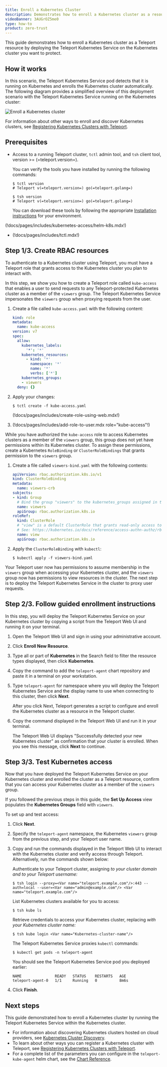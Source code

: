 ```yaml
---
title: Enroll a Kubernetes Cluster
description: Demonstrates how to enroll a Kubernetes cluster as a resource protected by Teleport.
videoBanner: 3AUGrOZ5me0
type: how-to
product: zero-trust
---
```


This guide demonstrates how to enroll a Kubernetes cluster as a Teleport
resource by deploying the Teleport Kubernetes Service on the Kubernetes cluster
you want to protect. 

## How it works

In this scenario, the Teleport Kubernetes Service pod detects that it is running
on Kubernetes and enrolls the Kubernetes cluster automatically. The following
diagram provides a simplified overview of this deployment scenario with the
Teleport Kubernetes Service running on the Kubernetes cluster:

![Enroll a Kubernetes cluster](../../../img/k8s/enroll-kubernetes.png)

For information about other ways to enroll and discover Kubernetes clusters, see
[Registering Kubernetes Clusters with Teleport](register-clusters/register-clusters.mdx).

## Prerequisites

- Access to a running Teleport cluster, `tctl` admin tool, and `tsh` client tool, 
  version >= (=teleport.version=). 

  You can verify the tools you have installed by running the following commands:

  ```code
  $ tctl version
  # Teleport v(=teleport.version=) go(=teleport.golang=)

  $ tsh version
  # Teleport v(=teleport.version=) go(=teleport.golang=)
  ```
  
  You can download these tools by following the appropriate [Installation 
  instructions](../../installation/linux.mdx) for your environment.

(!docs/pages/includes/kubernetes-access/helm-k8s.mdx!)

- (!docs/pages/includes/tctl.mdx!)

## Step 1/3. Create RBAC resources

To authenticate to a Kubernetes cluster using Teleport, you must have a Teleport
role that grants access to the Kubernetes cluster you plan to interact with.

In this step, we show you how to create a Teleport role called `kube-access`
that enables a user to send requests to any Teleport-protected Kubernetes
cluster as a member of the `viewers` group. The Teleport Kubernetes Service
impersonates the `viewers` group when proxying requests from the user.

1. Create a file called `kube-access.yaml` with the following content:
   
   ```yaml
   kind: role
   metadata:
     name: kube-access
   version: v7
   spec:
     allow:
       kubernetes_labels:
         '*': '*'
       kubernetes_resources:
         - kind: '*'
           namespace: '*'
           name: '*'
           verbs: ['*']
       kubernetes_groups:
       - viewers
     deny: {}
   ```
   
1. Apply your changes:

   ```code
   $ tctl create -f kube-access.yaml
   ```

   (!docs/pages/includes/create-role-using-web.mdx!)

1. (!docs/pages/includes/add-role-to-user.mdx role="kube-access"!)

While you have authorized the `kube-access` role to access Kubernetes clusters
as a member of the `viewers` group, this group does not yet have permissions
within its Kubernetes cluster. To assign these permissions, create a Kubernetes
`RoleBinding` or `ClusterRoleBindings` that grants permission to the `viewers`
group.
   
1. Create a file called `viewers-bind.yaml` with the following contents:

   ```yaml
   apiVersion: rbac.authorization.k8s.io/v1
   kind: ClusterRoleBinding
   metadata:
     name: viewers-crb
   subjects:
   - kind: Group
     # Bind the group "viewers" to the kubernetes_groups assigned in the "kube-access" role
     name: viewers
     apiGroup: rbac.authorization.k8s.io
   roleRef:
     kind: ClusterRole
     # "view" is a default ClusterRole that grants read-only access to resources
     # See: https://kubernetes.io/docs/reference/access-authn-authz/rbac/#user-facing-roles
     name: view
     apiGroup: rbac.authorization.k8s.io
   ```

1. Apply the `ClusterRoleBinding` with `kubectl`:
   
   ```code
   $ kubectl apply -f viewers-bind.yaml
   ```

Your Teleport user now has permissions to assume membership in the `viewers`
group when accessing your Kubernetes cluster, and the `viewers` group now has
permissions to view resources in the cluster. The next step is to deploy the
Teleport Kubernetes Service in the cluster to proxy user requests.

## Step 2/3. Follow guided enrollment instructions

In this step, you will deploy the Teleport Kubernetes Service on your Kubernetes
cluster by copying a script from the Teleport Web UI and running it on your
terminal.

1. Open the Teleport Web UI and sign in using your administrative account.

1. Click **Enroll New Resource**.

1. Type all or part of **Kubernetes** in the Search field to filter the resource types 
   displayed, then click **Kubernetes**.

1. Copy the command to add the `teleport-agent` chart repository and paste 
   it in a terminal on your workstation.

1. Type `teleport-agent` for namespace where you will deploy the Teleport
   Kubernetes Service and the display name to use when connecting to this
   cluster, then click **Next**.

   After you click Next, Teleport generates a script to configure and enroll the 
   Kubernetes cluster as a resource in the Teleport cluster.

1. Copy the command displayed in the Teleport Web UI and run it in your
   terminal.

   The Teleport Web UI displays "Successfully detected your new Kubernetes cluster" as 
   confirmation that your cluster is enrolled. When you see this message, click **Next**
   to continue.

## Step 3/3. Test Kubernetes access

Now that you have deployed the Teleport Kubernetes Service on your Kubernetes
cluster and enrolled the cluster as a Teleport resource, confirm that you can
access your Kubernetes cluster as a member of the `viewers` group.

If you followed the previous steps in this guide, the **Set Up Access** view
populates the **Kubernetes Groups** field with `viewers`.

To set up and test access:

1. Click **Next**.

1. Specify the `teleport-agent` namespace, the Kubernetes `viewers` group from
   the previous step, and your Teleport user name.

1. Copy and run the commands displayed in the Teleport Web UI to interact with the
   Kubernetes cluster and verify access through Teleport. Alternatively, run the
   commands shown below:

   Authenticate to your Teleport cluster, assigning 
   <Var name="teleport.example.com"/> to your cluster domain and 
   <Var name="admin@example.com"/> to your Teleport username:

   ```code
   $ tsh login --proxy=<Var name="teleport.example.com"/>:443 --auth=local --user=<Var name="admin@example.com"/> <Var name="teleport.example.com"/>
   ```

   List Kubernetes clusters available for you to access:

   ```code
   $ tsh kube ls
   ```

   Retrieve credentials to access your Kubernetes cluster, replacing 
   <Var name="Kubernetes-cluster-name"/> with your Kubernetes cluster name:

   ```code
   $ tsh kube login <Var name="Kubernetes-cluster-name"/>
   ```

   The Teleport Kubernetes Service proxies `kubectl` commands: 

   ```code
   $ kubectl get pods -n teleport-agent
   ```

   You should see the Teleport Kubernetes Service pod you deployed earlier:

   ```text
   NAME               READY   STATUS    RESTARTS   AGE
   teleport-agent-0   1/1     Running   0          8m6s
   ```

1. Click **Finish**.

## Next steps

This guide demonstrated how to enroll a Kubernetes cluster by running the
Teleport Kubernetes Service within the Kubernetes cluster. 

- For information about discovering Kubernetes clusters hosted on cloud providers, see 
[Kubernetes Cluster Discovery](../auto-discovery/kubernetes/kubernetes.mdx). 
- To learn about other ways you can register a Kubernetes cluster with Teleport, see 
[Registering Kubernetes Clusters with Teleport](register-clusters/register-clusters.mdx).
- For a complete list of the parameters you can configure in the `teleport-kube-agent` 
helm chart, see the [Chart Reference](../../reference/helm-reference/teleport-kube-agent.mdx).

